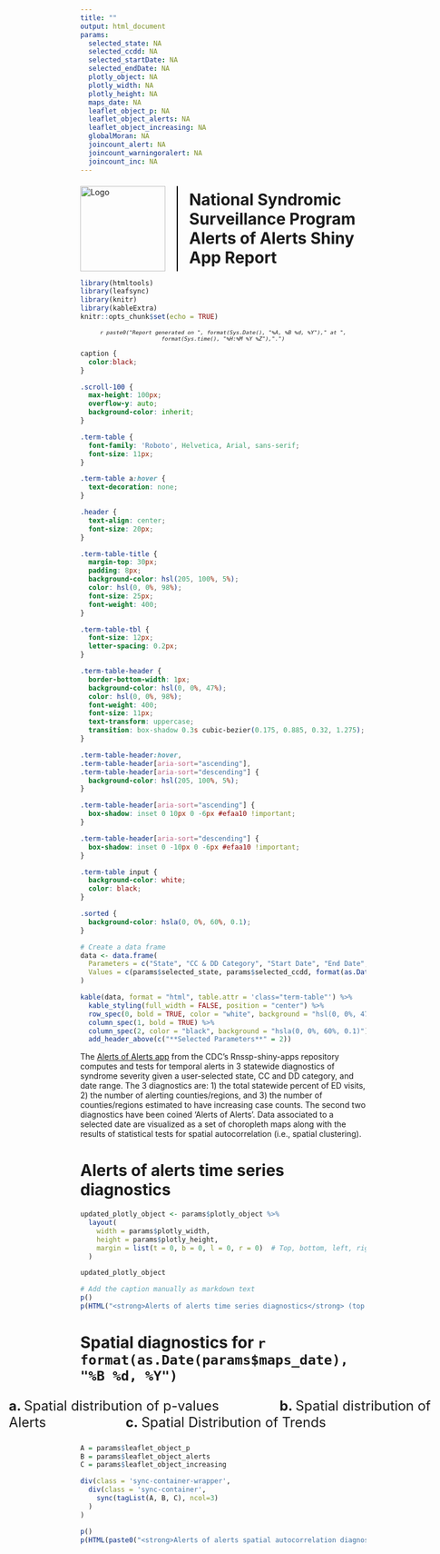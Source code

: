 ```yaml
---
title: ""
output: html_document
params:
  selected_state: NA
  selected_ccdd: NA
  selected_startDate: NA 
  selected_endDate: NA
  plotly_object: NA
  plotly_width: NA
  plotly_height: NA
  maps_date: NA
  leaflet_object_p: NA
  leaflet_object_alerts: NA
  leaflet_object_increasing: NA
  globalMoran: NA
  joincount_alert: NA
  joincount_warningoralert: NA
  joincount_inc: NA
---
```


<style>
  .title-logo-container {
    display: flex;
    align-items: center;
    justify-content: center;
    margin-top: 20px; /* Adjust margin as needed */
  }
  .title-logo-container img {
    margin-right: 20px; /* Adjust spacing between logo and vertical line */
    height: 150px; /* Adjust the height as needed */
  }
  .vertical-line {
    border-left: 2px solid black; /* Adjust the width and color of the line as needed */
    height: 150px; /* Match the height of the logo */
    margin-right: 20px; /* Adjust spacing between vertical line and title */
  }
  .title-logo-container h1 {
    margin: 0;
    font-weight: bold;
  }
</style>

<div class="title-logo-container">
  <img src="logo.png" alt="Logo">
  <div class="vertical-line"></div>
  <h1>National Syndromic Surveillance Program<br>Alerts of Alerts Shiny App Report</h1>
</div>

```r
library(htmltools)
library(leafsync)
library(knitr)
library(kableExtra)
knitr::opts_chunk$set(echo = TRUE)
```

<div style="text-align: center; font-size: 0.8em; font-style: italic;">
  `r paste0("Report generated on ", format(Sys.Date(), "%A, %B %d, %Y")," at ", format(Sys.time(), "%H:%M %Y %Z"),".")`
</div>

```css

caption {
  color:black;
}

.scroll-100 {
  max-height: 100px;
  overflow-y: auto;
  background-color: inherit;
}

.term-table {
  font-family: 'Roboto', Helvetica, Arial, sans-serif;
  font-size: 11px;
}

.term-table a:hover {
  text-decoration: none;
}

.header {
  text-align: center;
  font-size: 20px;
}

.term-table-title {
  margin-top: 30px;
  padding: 8px;
  background-color: hsl(205, 100%, 5%);
  color: hsl(0, 0%, 98%);
  font-size: 25px;
  font-weight: 400;
}

.term-table-tbl {
  font-size: 12px;
  letter-spacing: 0.2px;
}

.term-table-header {
  border-bottom-width: 1px;
  background-color: hsl(0, 0%, 47%);
  color: hsl(0, 0%, 98%);
  font-weight: 400;
  font-size: 11px;
  text-transform: uppercase;
  transition: box-shadow 0.3s cubic-bezier(0.175, 0.885, 0.32, 1.275);
}

.term-table-header:hover,
.term-table-header[aria-sort="ascending"],
.term-table-header[aria-sort="descending"] {
  background-color: hsl(205, 100%, 5%);
}

.term-table-header[aria-sort="ascending"] {
  box-shadow: inset 0 10px 0 -6px #efaa10 !important;
}

.term-table-header[aria-sort="descending"] {
  box-shadow: inset 0 -10px 0 -6px #efaa10 !important;
}

.term-table input {
  background-color: white;
  color: black;
}

.sorted {
  background-color: hsla(0, 0%, 60%, 0.1);
}
```

```r
# Create a data frame
data <- data.frame(
  Parameters = c("State", "CC & DD Category", "Start Date", "End Date", "Maps Date"),
  Values = c(params$selected_state, params$selected_ccdd, format(as.Date(params$selected_startDate), "%B %d, %Y"), format(as.Date(params$selected_endDate), "%B %d, %Y"), format(as.Date(params$maps_date), "%B %d, %Y"))
)

kable(data, format = "html", table.attr = 'class="term-table"') %>%
  kable_styling(full_width = FALSE, position = "center") %>%
  row_spec(0, bold = TRUE, color = "white", background = "hsl(0, 0%, 47%)") %>%
  column_spec(1, bold = TRUE) %>%
  column_spec(2, color = "black", background = "hsla(0, 0%, 60%, 0.1)") %>%
  add_header_above(c("**Selected Parameters**" = 2))
```

The [Alerts of Alerts app](https://github.com/CDCgov/Rnssp-shiny-apps/tree/master/alerts_of_alerts) 
from the CDC's Rnssp-shiny-apps repository computes and tests for temporal alerts 
in 3 statewide diagnostics of syndrome severity given a user-selected state, 
CC and DD category, and date range. The 3 diagnostics are: 1) the total statewide 
percent of ED visits, 2) the number of alerting counties/regions, and 3) the number 
of counties/regions estimated to have increasing case counts. The second two 
diagnostics have been coined 'Alerts of Alerts'. Data associated to a selected 
date are visualized as a set of choropleth maps along with the results 
of statistical tests for spatial autocorrelation (i.e., spatial clustering).

# Alerts of alerts time series diagnostics

```r

updated_plotly_object <- params$plotly_object %>%
  layout(
    width = params$plotly_width,
    height = params$plotly_height,
    margin = list(t = 0, b = 0, l = 0, r = 0)  # Top, bottom, left, right margins
  )

updated_plotly_object

# Add the caption manually as markdown text
p()
p(HTML("<strong>Alerts of alerts time series diagnostics</strong> (top panel) total statewide percent of ED visits, (middle panel) number of alerting counties/regions, (bottom panel) the number of counties/regions estimated to have increasing case counts. The top and middle panels use the <a href='https://github.com/CDCgov/Rnssp' target='_blank'>Rnssp Switch (Adaptive Regression/EWMA)</a> alert detection algorithm to test for Alerts. The bottom panel uses an estimated slope threshold to signal Alerts. The fixed, vertical dashed line (black) indicates the date for which data are plotted as a family of choropleth maps below and on which attendant spatial auto-correlation test are run."))
```

# Spatial diagnostics for `r format(as.Date(params$maps_date), "%B %d, %Y")`

<style>
  .modified-text {
    margin-left: -25%;
    margin-right: -25%;
    font-size: 1.7em; /* Adjust the size as needed */
  }
</style>

<div class="modified-text">
  <strong>a. </strong>Spatial distribution of p-values &nbsp;&nbsp;&nbsp;&nbsp;&nbsp;&nbsp;&nbsp;&nbsp;&nbsp;&nbsp;&nbsp;&nbsp;&nbsp;&nbsp; <strong>b. </strong>Spatial distribution of Alerts &nbsp;&nbsp;&nbsp;&nbsp;&nbsp;&nbsp;&nbsp;&nbsp;&nbsp;&nbsp;&nbsp;&nbsp;&nbsp;&nbsp;&nbsp;&nbsp;&nbsp;&nbsp;&nbsp; <strong>c. </strong>Spatial Distribution of Trends
</div>

<style>
  .sync-container-wrapper {
    display: flex;
    justify-content: center;
    margin-left: -25%; /* Adjust this value as needed */
    margin-right: -25%; /* Adjust this value as needed */
  }
  .sync-container {
    display: flex;
    justify-content: space-around;
    width: 100%; /* Adjust this value as needed */
  }
  .sync-container .leaflet-container {
    flex: 1;
  }
</style>

```r

A = params$leaflet_object_p
B = params$leaflet_object_alerts
C = params$leaflet_object_increasing

div(class = 'sync-container-wrapper',
  div(class = 'sync-container',
    sync(tagList(A, B, C), ncol=3)
  )
)

p()
p(HTML(paste0("<strong>Alerts of alerts spatial autocorrelation diagnostics</strong> <strong>a.</strong> This map shows the spatial distribution of p-values corresponding to each respective region's test for temporal alerts. This spatial distribution of p-values is tested for spatial auto-correlation (i.e., clustering) using Global Moran's I (p=<strong>", params$globalMoran, "</strong>). Moran's I operates on continuous data; small p-values for the Global Moran's I test indicate that both regions with low temporal p-values and regions with high temporal p-values are spatially clustered, respectively. <strong>b.</strong> This map shows the spatial distribution of Alerts computed via the <a href='https://github.com/CDCgov/Rnssp' target='_blank'> Rnssp Switch (Adaptive Regression/EWMA)</a> algorithm. This spatial distribution of warnings and alerts is tested for spatial auto-correlation using <a href='https://www.rdocumentation.org/packages/spdep/versions/1.2-8/topics/joincount.test' target='_blank'> Join Count</a> statistical tests. One test tests whether Alerts (red) are spatially clustered (p=<strong>", params$joincount_alert, "</strong>), while a second test tests whether both Alerts and Warnings (red and yellow), treated as a single grouping, are spatially clustered (p=<strong>", params$joincount_warningoralert, "</strong>). <strong>c.</strong> This map shows the spatial distribution of Alerts computed via slope thresholds. This configuration of slope-threshold-based Alerts is tested for spatial auto-correlation using a Join Count test (p=<strong>", params$joincount_inc, "</strong>).")))
```

